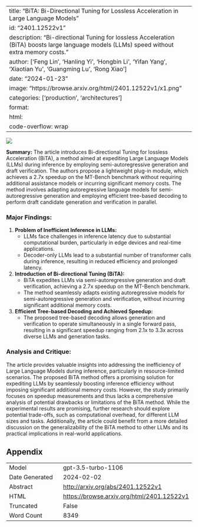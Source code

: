 
---
title: "BiTA: Bi-Directional Tuning for Lossless Acceleration in Large Language Models"
id: "2401.12522v1"
description: "Bi-directional Tuning for lossless Acceleration (BiTA) boosts large language models (LLMs) speed without extra memory costs."
author: ['Feng Lin', 'Hanling Yi', 'Hongbin Li', 'Yifan Yang', 'Xiaotian Yu', 'Guangming Lu', 'Rong Xiao']
date: "2024-01-23"
image: "https://browse.arxiv.org/html/2401.12522v1/x1.png"
categories: ['production', 'architectures']
format:
  html:
    code-overflow: wrap
---

![](https://browse.arxiv.org/html/2401.12522v1/x1.png)

**Summary:**
The article introduces Bi-directional Tuning for lossless Acceleration (BiTA), a method aimed at expediting Large Language Models (LLMs) during inference by employing semi-autoregressive generation and draft verification. The authors propose a lightweight plug-in module, which achieves a 2.7x speedup on the MT-Bench benchmark without requiring additional assistance models or incurring significant memory costs. The method involves adapting autoregressive language models for semi-autoregressive generation and employing efficient tree-based decoding to perform draft candidate generation and verification in parallel.

### Major Findings:
1. **Problem of Inefficient Inference in LLMs:**
   - LLMs face challenges in inference latency due to substantial computational burden, particularly in edge devices and real-time applications.
   - Decoder-only LLMs lead to a substantial number of transformer calls during inference, resulting in reduced efficiency and prolonged latency.

2. **Introduction of Bi-directional Tuning (BiTA):**
   - BiTA expedites LLMs via semi-autoregressive generation and draft verification, achieving a 2.7x speedup on the MT-Bench benchmark.
   - The method seamlessly adapts existing autoregressive models for semi-autoregressive generation and verification, without incurring significant additional memory costs.

3. **Efficient Tree-based Decoding and Achieved Speedup:**
   - The proposed tree-based decoding allows generation and verification to operate simultaneously in a single forward pass, resulting in a significant speedup ranging from 2.1x to 3.3x across diverse LLMs and generation tasks.

### Analysis and Critique:
The article provides valuable insights into addressing the inefficiency of Large Language Models during inference, particularly in resource-limited scenarios. The proposed BiTA method offers a promising solution for expediting LLMs by seamlessly boosting inference efficiency without imposing significant additional memory costs. However, the study primarily focuses on speedup measurements and thus lacks a comprehensive analysis of potential drawbacks or limitations of the BiTA method. While the experimental results are promising, further research should explore potential trade-offs, such as computational overhead, for different LLM sizes and tasks. Additionally, the article could benefit from a more detailed discussion on the generalizability of the BiTA method to other LLMs and its practical implications in real-world applications.

## Appendix

|          |          |
|----------|----------|
| Model     | gpt-3.5-turbo-1106       |
| Date Generated     | 2024-02-02       |
| Abstract | [http://arxiv.org/abs/2401.12522v1](http://arxiv.org/abs/2401.12522v1)        |
| HTML     | [https://browse.arxiv.org/html/2401.12522v1](https://browse.arxiv.org/html/2401.12522v1)       |
| Truncated       | False       |
| Word Count       | 8349       |